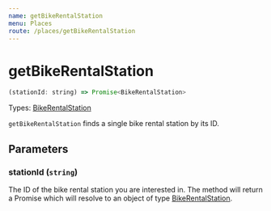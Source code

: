 ```yaml
---
name: getBikeRentalStation
menu: Places
route: /places/getBikeRentalStation
---
```


# getBikeRentalStation

```javascript
(stationId: string) => Promise<BikeRentalStation>
```

Types: [BikeRentalStation](flow-types/BikeRentalStation.js)

`getBikeRentalStation` finds a single bike rental station by its ID.

## Parameters

### stationId (`string`)
The ID of the bike rental station you are interested in. The method will return a Promise which will resolve to an object of type [BikeRentalStation](flow-types/BikeRentalStation.js).
